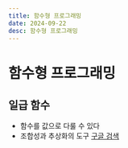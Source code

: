 ```yaml
---
title: 함수형 프로그래밍
date: 2024-09-22
desc: 함수형 프로그래밍
---
```


# 함수형 프로그래밍

## 일급 함수

- 함수를 값으로 다룰 수 있다
- 조합성과 추상화의 도구
  [구글 검색](https://search.google.com/search-console/welcome)
